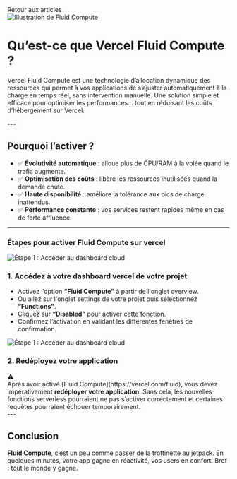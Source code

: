 
<MdxLayout>

<Link
  href="/blog"
  className="bg-green w-full flex justify-center p-1 buttonAction rounded-lg text-black"
  data-link="link"
>
  Retour aux articles
</Link>

<div className='w-full flex justify-center'>
<Image 
  src="/images/thumbnails/fluid-compute-by-vercel.webp" 
  alt="Illustration de Fluid Compute" 
  width={1300} 
  height={300} 
  layout="responsive"
/>
</div>

<h1 className="text-white text-xl sm:text-2xl md:text-4xl font-jaapokki my-10">Qu’est-ce que Vercel Fluid Compute ?</h1>


<p>Vercel Fluid Compute est une technologie d’allocation dynamique des ressources qui permet à vos applications de s’ajuster automatiquement à la charge en temps réel, sans intervention manuelle.
Une solution simple et efficace pour optimiser les performances… tout en réduisant les coûts d’hébergement sur Vercel.</p>
---

<h2 className="text-white text-xl sm:text-2xl md:text-4xl font-jaapokki my-8">Pourquoi l’activer ?</h2>

- ✅ **<span className="text-green font-bold pl-5">Évolutivité automatique</span>** : alloue plus de CPU/RAM à la volée quand le trafic augmente.
- ✅  **<span className="text-green font-bold pl-5">Optimisation des coûts</span>** : libère les ressources inutilisées quand la demande chute.
- ✅  **<span className="text-green font-bold pl-5">Haute disponibilité</span>** : améliore la tolérance aux pics de charge inattendus.
- ✅  **<span className="text-green font-bold pl-5">Performance constante</span>** : vos services restent rapides même en cas de forte affluence.

---

<h3 className="text-white text-xl sm:text-2xl md:text-4xl font-jaapokki my-8">Étapes pour activer Fluid Compute sur vercel</h3>

<Image 
  src="/images/thumbnails/fluid-compute-vercel-etape-1.webp" 
  alt="Étape 1 : Accéder au dashboard cloud" 
  width={1200} 
  height={850} 
  layout="responsive"
/>

### <span className="text-white text-2xl font-raleway">1. Accédez à votre dashboard vercel de votre projet</span>

- Activez l’option **<span className="text-green font-bold">“Fluid Compute”</span>** à partir de l'onglet overview.
- Ou allez sur l'onglet settings de votre projet puis sélectionnez **<span className="text-green font-bold">“Functions”</span>**.
- Cliquez sur **<span className="text-green font-bold">“Disabled”</span>** pour activer cette fonction.
- Confirmez l’activation en validant les différentes fenêtres de confirmation.


<Image 
  src="/images/thumbnails/fluid-compute-activation-settings.webp" 
  alt="Étape 1 : Accéder au dashboard cloud" 
  width={1000} 
  height={750} 
  layout="responsive"
/>


### <span className="text-white text-2xl font-raleway">2. Redéployez votre application</span>


  <div className="flex space-x-2 items-center gap-5">
    <span className="text-2xl">⚠️</span>
      <div className='font-raleway font-normal'>
        Après avoir activé [Fluid Compute](https://vercel.com/fluid), vous devez impérativement <strong className="text-green font-bold text-base">redéployer votre application</strong>. 
        Sans cela, les nouvelles fonctions serverless pourraient ne pas s’activer correctement et certaines requêtes pourraient échouer temporairement.
      </div>

  </div>
---


## <span className="text-white text-2xl font-raleway">Conclusion</span>

**<span className="text-green font-bold text-base">Fluid Compute</span>**, c’est un peu comme passer de la trottinette au jetpack.
En quelques minutes, votre app gagne en réactivité, vos users en confort. Bref : tout le monde y gagne.




</MdxLayout>
